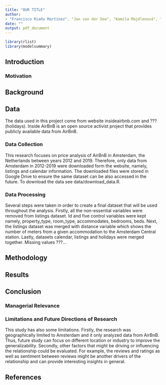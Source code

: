 ```yaml
---
title: "OUR TITLE"
author: 
- "Francisco Riaño Martinez", "Jan van der Doe", "Kamila Majdlenová", "Pomme Verhagen", "Yuetong Bi"
date: ""
output: pdf_document
---
```


```r
library(rlist)
library(modelsummary)
```

## Introduction

### Motivation

## Background

## Data

The data used in this project come from website insideairbnb.com and ??? (holidays). Inside AirBnB is an open source activist project that provides publicly available data from AirBnB. 

### Data Collection

This research focuses on price analysis of AirBnB in Amsterdam, the Netherlands between years 2012 and 2019. Therefore, only data from Amsterdam in 2012-2019 were downloaded form the website, namely, listings and calendar information. The downloaded files were stored in Google Drive to ensure the same dataset can be also accessed in the future. To download the data see data/download_data.R.

### Data Processing

Several steps were taken in order to create a final dataset that will be used throughout the analysis. Firstly, all the non-essential variables were removed from listings dataset. Id and five control variables were kept namely, property_type, room_type, accommodates, bedrooms, beds. Next, the listings dataset was merged with distance variable which shows the number of meters from a given accommodation to the Amsterdam Central station. Lastly, datasets calendar, listings and holidays were merged together. Missing values ???...

## Methodology

## Results

## Conclusion

### Managerial Relevance

### Limitations and Future Directions of Research

This study has also some limitations. Firstly, the research was geographically limited to Amsterdam and it only analyzed data from AirBnB. Thus, future study can focus on different location or industry to improve the generalizability. Secondly, other factors that might be driving or influencing the relationship could be evaluated. For example, the reviews and ratings as well as sentiment between reviews might be another drivers of the relationship and can provide interesting insights in general.  

## References
